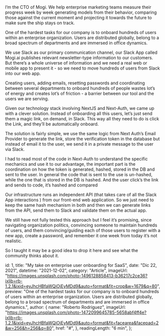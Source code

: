 
I’m the CTO of Mogi. We help enterprise marketing teams measure their progress week by week generating models from their behavior, comparing those against the current moment and projecting it towards the future to make sure the ship stays on track.

One of the hardest tasks for our company is to onboard hundreds of users within an enterprise organization. Users are distributed globally, belong to a broad spectrum of departments and are immersed in office dynamics.

We use Slack as our primary communication channel, our Slack App called Mogi.ai publishes relevant newsletter-type information to our customers. But there’s a whole universe of information and we need a real web or mobile app to present it - so we need to move hundreds of users from Slack into our web app.

Creating users, adding emails, resetting passwords and coordinating between several departments to onboard hundreds of people wastes lot’s of energy and creates lot’s of friction - a barrier between our tool and the users we are serving.

Given our technology stack involving NextJS and Next-Auth, we came up with a clever solution. Instead of onboarding all this users, let’s just send them a magic link, on demand, in Slack. This way all they need to do is click the Link, and they’ll be automatically onboard.

The solution is fairly simple, we use the same logic from Next Auth’s Email Provider to generate the link, store the verification token in the database but instead of email it to the user, we send it in a private message to the user via Slack.

I had to read most of the code in Next-Auth to understand the specific mechanics and use it to our advantage, the important part is the coordination on how the token is generated, hashed, stored in the DB and sent to the user. In general the code that is sent to the use is un-hashed, while the one that is stored in the DB is hashed. And the user click’s the link and sends to code, it’s hashed and compared

Our infrastructure runs an independent API (that takes care of all the Slack App interactions ) from our front-end web application. So we just need to keep the same hash mechanism in both and then we can generate links from the API, send them to Slack and validate them on the actual app.

We still have not fully tested this approach but I feel it’s promising, since navigating organization politics, convincing someone to maintain hundreds of users, and them convincing/guiding each of those users to register with a new app, create a password, and remember it one week from today it’s not realistic.

So I taught it may be a good idea to drop it here and see what the community thinks about it.


  id: 1,
  title: "My take on enterprise user onboarding for SaaS",
  date: "Dic 22, 2021",
  datetime: "2021-12-02",
  category: "Article",
  imageUrl:
    "https://images.unsplash.com/photo-1496128858413-b36217c2ce36?ixlib=rb-1.2.1&ixid=eyJhcHBfaWQiOjEyMDd9&auto=format&fit=crop&w=1679&q=80",
  preview:
    "One of the hardest tasks for our company is to onboard hundreds of users within an enterprise organization. Users are distributed globally, belong to a broad spectrum of departments and are immersed in office dynamics.",
  author: {
    name: "Roberto Rodriguez",
    imageUrl:
      "https://images.unsplash.com/photo-1472099645785-5658abf4ff4e?ixlib=rb-1.2.1&ixid=eyJhcHBfaWQiOjEyMDd9&auto=format&fit=facearea&facepad=2&w=256&h=256&q=80",
    href: "#",
  },
  readingLength: "6 min",
};
